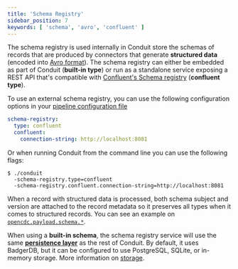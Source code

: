 ```yaml
---
title: 'Schema Registry'
sidebar_position: 7
keywords: [ 'schema', 'avro', 'confluent' ]
---
```


The schema registry is used internally in Conduit store the schemas of records that are produced by connectors that generate **structured data** (encoded into [Avro format](https://avro.apache.org/)). The schema registry can either be embedded as part of Conduit (**built-in type**) or run as a standalone service exposing a REST API that's compatible with [Confluent's Schema registry](https://docs.confluent.io/current/schema-registry/develop/api.html) (**confluent type**).


To use an external schema registry, you can use the following configuration options in your [pipeline configuration file](/docs/pipeline-configuration-files/getting-started)

```yaml
schema-registry:
  type: confluent
  confluent:
    connection-string: http://localhost:8081
```

Or when running Conduit from the command line you can use the following flags:

```shell
$ ./conduit 
  -schema-registry.type=confluent 
  -schema-registry.confluent.connection-string=http://localhost:8081
```

When a record with structured data is processed, both schema subject and version are attached to the record metadata so it preserves all types when it comes to structured records. You can see an example on [`opencdc.payload.schema.*`](/docs/features/opencdc-record#opencdcpayloadschema).


When using a **built-in schema**, the schema registry service will use the same [**persistence layer**](/docs/getting-started/architecture#persistence-layer) as the rest of Conduit. By default, it uses BadgerDB, but it can be configured to use PostgreSQL, SQLite, or in-memory storage. More information on [storage](/docs/features/storage).
